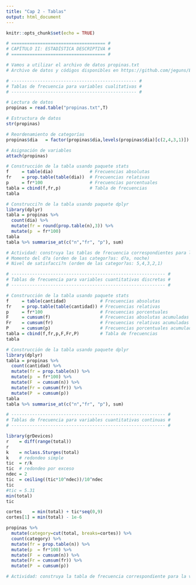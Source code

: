```yaml
---
title: "Cap 2 - Tablas"
output: html_document
---
```


```r
knitr::opts_chunk$set(echo = TRUE)
```

```r

# ==================================== #
# CAPÍTULO II: ESTADÍSTICA DESCRIPTIVA #
# ==================================== #

# Vamos a utilizar el archivo de datos propinas.txt
# Archivo de datos y códigos disponibles en https://github.com/jeguns/EP1045

# ------------------------------------------------ #
# Tablas de frecuencia para variables cualitativas #
# ------------------------------------------------ #

# Lectura de datos
propinas = read.table("propinas.txt",T)

# Estructura de datos
str(propinas)

# Reordenamiento de categorías
propinas$dia   = factor(propinas$dia,levels(propinas$dia)[c(2,4,3,1)])

# Asignación de variables
attach(propinas)

# Construcción de la tabla usando paquete stats
f     = table(dia)              # Frecuencias absolutas
fr    = prop.table(table(dia))  # Frecuencias relativas
p     = fr*100                  # Frecuencias porcentuales
tabla = cbind(f,fr,p)           # Tabla de frecuencias
tabla

# Construcci?n de la tabla usando paquete dplyr
library(dplyr)
tabla = propinas %>% 
  count(dia) %>%
  mutate(fr = round(prop.table(n),3)) %>%
  mutate(p  = fr*100) 
tabla
tabla %>% summarise_at(c("n","fr", "p"), sum)

# Actividad: construya las tablas de frecuencia correspondientes para las variables:
# Momento del d?a (orden de las categor?as: d?a, noche)
# Nivel de satisfacci?n (orden de las categor?as: 5,4,3,2,1)

# ----------------------------------------------------------- #
# Tablas de frecuencia para variables cuantitativas discretas #
# ----------------------------------------------------------- #

# Construcción de la tabla usando paquete stats
f     = table(cantidad)             # Frecuencias absolutas
fr    = prop.table(table(cantidad)) # Frecuencias relativas
p     = fr*100                      # Frecuencias porcentuales
F     = cumsum(f)                   # Frecuencias absolutas acumuladas
Fr    = cumsum(fr)                  # Frecuencias relativas acumuladas
P     = cumsum(p)                   # Frecuencias porcentuales acumuladas
tabla = cbind(f,fr,p,F,Fr,P)        # Tabla de frecuencias
tabla

# Construcción de la tabla usando paquete dplyr
library(dplyr)
tabla = propinas %>% 
  count(cantidad) %>%
  mutate(fr = prop.table(n)) %>%
  mutate(p  = fr*100) %>%
  mutate(F  = cumsum(n)) %>%
  mutate(Fr = cumsum(fr)) %>%
  mutate(P  = cumsum(p))
tabla
tabla %>% summarise_at(c("n","fr", "p"), sum)

# ----------------------------------------------------------- #
# Tablas de frecuencia para variables cuantitativas continuas #
# ----------------------------------------------------------- #

library(grDevices)
r    = diff(range(total))
r
k    = nclass.Sturges(total)
k    # redondeo simple
tic  = r/k
tic  # redondeo por exceso
ndec = 2
tic  = ceiling((tic*10^ndec))/10^ndec
tic
#tic = 5.31
min(total)
tic

cortes    = min(total) + tic*seq(0,9)
cortes[1] = min(total) - 1e-6

propinas %>% 
  mutate(category=cut(total, breaks=cortes)) %>%
  count(category) %>%
  mutate(fr = prop.table(n)) %>%
  mutate(p  = fr*100) %>%
  mutate(F  = cumsum(n)) %>%
  mutate(Fr = cumsum(fr)) %>%
  mutate(P  = cumsum(p))

# Actividad: construya la tabla de frecuencia correspondiente para la variable propina

```

